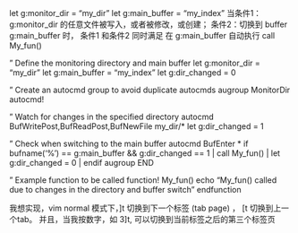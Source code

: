 
let g:monitor_dir = "my_dir"
let g:main_buffer = "my_index"
当条件1：g:monitor_dir 的任意文件被写入，或者被修改，或创建；
条件2：切换到 buffer g:main_buffer 时，
条件1 和条件2 同时满足
在 g:main_buffer 自动执行 call My_fun()


" Define the monitoring directory and main buffer
let g:monitor_dir = "my_dir"
let g:main_buffer = "my_index"
let g:dir_changed = 0

" Create an autocmd group to avoid duplicate autocmds
augroup MonitorDir
  autocmd!
  
  " Watch for changes in the specified directory
  autocmd BufWritePost,BufReadPost,BufNewFile my_dir/* let g:dir_changed = 1

  " Check when switching to the main buffer
  autocmd BufEnter * if bufname('%') == g:main_buffer && g:dir_changed == 1 | call My_fun() | let g:dir_changed = 0 | endif
augroup END

" Example function to be called
function! My_fun()
  echo "My_fun() called due to changes in the directory and buffer switch"
endfunction

我想实现，vim normal 模式下，]t 切换到下一个标签 (tab page) ， [t 切换到上一个tab。
并且，当我按数字，如 3]t, 可以切换到当前标签之后的第三个标签页


